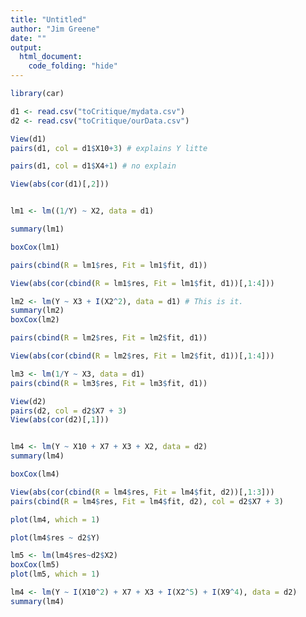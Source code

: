```yaml
---
title: "Untitled"
author: "Jim Greene"
date: ""
output: 
  html_document:
    code_folding: "hide"
---
```


```r
library(car)
```



```r
d1 <- read.csv("toCritique/mydata.csv")
d2 <- read.csv("toCritique/ourData.csv")
```


```r
View(d1)
pairs(d1, col = d1$X10+3) # explains Y litte

pairs(d1, col = d1$X4+1) # no explain

View(abs(cor(d1)[,2]))


lm1 <- lm((1/Y) ~ X2, data = d1)

summary(lm1)

boxCox(lm1)

pairs(cbind(R = lm1$res, Fit = lm1$fit, d1))

View(abs(cor(cbind(R = lm1$res, Fit = lm1$fit, d1))[,1:4]))

lm2 <- lm(Y ~ X3 + I(X2^2), data = d1) # This is it.
summary(lm2)
boxCox(lm2)

pairs(cbind(R = lm2$res, Fit = lm2$fit, d1))

View(abs(cor(cbind(R = lm2$res, Fit = lm2$fit, d1))[,1:4]))

lm3 <- lm(1/Y ~ X3, data = d1)
pairs(cbind(R = lm3$res, Fit = lm3$fit, d1))
```



```r
View(d2)
pairs(d2, col = d2$X7 + 3)
View(abs(cor(d2)[,1]))


lm4 <- lm(Y ~ X10 + X7 + X3 + X2, data = d2)
summary(lm4)

boxCox(lm4)

View(abs(cor(cbind(R = lm4$res, Fit = lm4$fit, d2))[,1:3]))
pairs(cbind(R = lm4$res, Fit = lm4$fit, d2), col = d2$X7 + 3)

plot(lm4, which = 1)

plot(lm4$res ~ d2$Y)

lm5 <- lm(lm4$res~d2$X2)
boxCox(lm5)
plot(lm5, which = 1)

lm4 <- lm(Y ~ I(X10^2) + X7 + X3 + I(X2^5) + I(X9^4), data = d2)
summary(lm4)
```